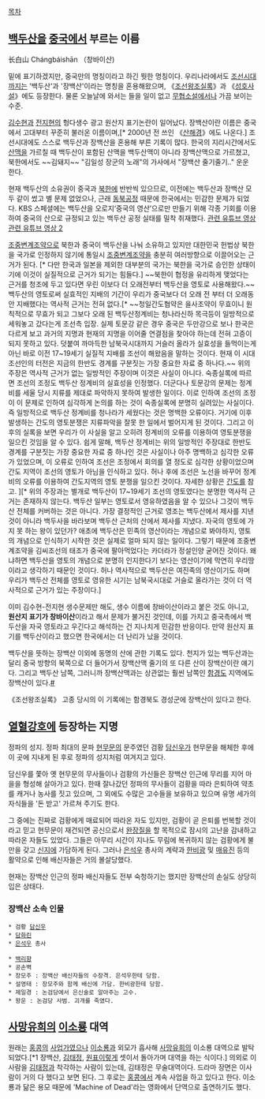 [[목차]]
== [[백두산]]을 [[중국]]에서 부르는 이름 ==
长白山 Chángbáishān  （창바이산)

밑에 표기하겠지만, 중국만의 명칭이라고 하긴 뭣한 명칭이다. 우리나라에서도 [[조선]]시대까지는 '백두산'과 '장백산'이라는 명칭을 혼용해왔으며, 《[[조선왕조실록]]》과 《[[성호사설]]》에도 등장한다. 물론 오늘날에 와서는 들을 일이 없고 [[무협소설]]에서나 가끔 보이는 수준.

[[김수현]]과 [[전지현]]의 헝다생수 광고 원산지 표기논란이 일어났다. 장백산이란 이름은 중국에서 고대부터 꾸준히 불러온 이름이며,[* 2000년 전 쓰인 《[[산해경]]》에도 나온다.] 조선시대에도 스스로 백두산과 장백산을 혼용해 부른 기록이 많다. 한국의 지리시간에서도 [[산맥]]을 가르칠 때 백두산이 포함된 산맥을 백두산맥이 아니라 장백산맥으로 가르쳤고, 북한에서도 ~~김돼지~~ "김일성 장군의 노래"의 가사에서 "장백산 줄기줄기.." 운운 한다.

현재 백두산의 소유권이 중국과 [[북한]]에 반반씩 있으므로, 이전에는 백두산과 장백산 모두 같이 썼고 별 문제 없었으나, 근래 [[동북공정]] 때문에 한국에서는 민감한 문제가 되었다. KBS 스페셜에는 백두산을 오로지‘중국의 영산’으로만 만들기 위해 각종 기회를 이용하여 중국의 산으로 규정되고 있는 백두산 공정 실태를 밀착 취재했다. [http://www.youtube.com/watch?v=oR-wEnIuJzc&list=PLH0cknw1Gi3ZfmF732uM6cY49Rci7McZK&index=9 관련 유튜브 영상] [http://www.youtube.com/watch?v=iQes-ZJcL4c&index=10&list=PLH0cknw1Gi3ZfmF732uM6cY49Rci7McZK 관련 유튜브 영상 2] 

[[조중변계조약]]으로 북한과 중국이 백두산을 나눠 소유하고 있지만 대한민국 헌법상 북한을 국가로 인정하지 않기에 통일시 [[조중변계조약]]을 충분히 여러방향으로 이끌어오는 근거가 된다. [* 다만 한국과 일본을 제외한 대부분의 국가는 북한을 국가로 승인한 상태이기에 이것이 실질적으로 근거가 되기는 힘들다.]
~~북한이 협정을 유리하게 맺었다는 근거를 청조에 두고 있다면 우린 이보다 더 오래전부터 백두산을 영토로 사용해왔다.~~백두산의 영토로써 실효적인 지배의 기간이 우리가 중국보다 더 오래 전 부터 더 오래동안 지배했다는 역사적 근거는 전혀 없다.[* ~~청일간도협약은 을사조약이 무효이니 원칙적으로 무효가 되고 그보다 오래 된 백두산정계비는 청나라신하 목극등이 일방적으로 세워놓고 갔다는게 조선측 입장.  실제 토문강 같은 경우 중국은 두만강으로 보나 한국은 다르게 보고 과거의 지명과 현재의 지명을 이어줄 연결점을 찾아야 하는데 전혀 고증이 되지 못하고 있다. 덧붙여 까마득한 남북국시대까지 거슬러 올라가 실효성을 들먹이는게 아닌 바로 이전 17~19세기 실질적 지배를 조선이 해왔음을 말하는 것이다. 현재 이 시대 조선인의 터전은 지금의 한반도 경계를 구분짓는 가장 중요한 자료 중 하나다.~~ 위의 주장은 역사적 근거가 없는 일방적인 주장이며 이것은 사실이 아니다. 숙종실록에 따르면 조선의 조정도 백두산 정계비의 실효성을 인정했다. 더군다나 토문강의 문제는 정계비를 세울 당시 지류를 제대로 파악하지 못하여 발생한 일이다. 이로 인하여 조선의 조정이 이 문제로 인하여 심각하게 논의를 하는 것이 숙종실록에 분명히 실려있는 사실이다. 즉 일방적으로 백두산 정계비를 청나라가 세웠다는 것은 명백한 오류이다. 거기에 이후 발생하는 간도의 영토분쟁은 지류파악을 잘못 한 일에서 벌어지게 된 것이다. 그리고 이후의 실록을 보면 우리가 이 사실을 알고 오히려 정계비의 오류를 이용하여 영토분쟁을 일으킨 것임을 알 수 있다. 쉽게 말해, 백두산 정계비는 위의 일방적인 주장대로 한반도 경계를 구분짓는 가장 중요한 자료 중 하나인 것은 사실이나 아주 명백하고 심각한 오류가 있었으며, 이 오류로 인하여 조선은 조정에서 회의를 열 정도로 심각한 상황이었으며 간도 지역이 조선의 영토가 아님을 인식하고 있다. 허나 후에 조선은 노선을 바꾸어 정계비의 오류를 이용하여 간도지역의 영토 분쟁을 일으킨 것이다. 자세한 상황은 [[간도]]를 참고. ][* 위의 주장과는 별개로 백두산이 17~19세기 조선의 영토였다는 분명한 역사적 근거는 존재하지 않는다. 백두산 일부는 영토로서 영유하였음을 알 수 있으나 그것이 백두산 전체를 커버하는 것은 아니다. 가장 결정적인 근거로 영조는 백두산에서 제사를 지낸것이 아니라 백두사을 바라보며 백두산 근처의 산에서 제사를 지냈다. 자국의 영토에 가지 못 하는 왕이 있던가? 애초에 백두산은 민족의 영산이라는 개념으로 봐야하지, 영토의 개념으로 인식하기 시작한 것은 실제로 얼마 되지 않는 일이다. 그렇기 때문에 조중변계조약을 김씨조선의 태조가 중국에 팔아먹었다는 카더라가 정설인양 굳어진 것이다. 왜냐하면 백두산을 영토의 개념으로 분명히 인지한다기 보다는 영산이기에 막연히 우리땅이라고 생각하기 때문인 것이다. 허나 역사적으로 백두산은 여진족의 영산이기도 하며 우리가 백두산 전체를 영토로 영유한 시기는 남북국시대로 거슬로 올라가는 것이 더 역사적으로 근거가 있는 주장이다.]




이미 김수현-전지현 생수문제만 해도, 생수 이름에 창바이산이라고 붙은 것도 아니고, '''원산지 표기가 창바이산'''이라고 해서 문제가 불거진 것인데, 이를 가지고 중국측에서 백두산을 자국 영토라고 우긴다고 해석하는 건 지나치게 민감한 반응이다. 만약 원산지 표기를 백두산이라고 했으면 한국에서는 더 난리가 났을 것이다.

백두산을 뜻하는 장백산 이외에 동명의 산에 관한 기록도 있다. 천지가 있는 백두산과는 달리 중국 방향의 북쪽으로 더 들어가서 장백산맥 줄기의 또 다른 산이 장백산이란 얘기다. 그리고 백두산 남쪽, 그러니까 장백산맥과는 상관없는 훨씬 남쪽인 [[함경도]] 지역에도 장백산이 있다.[http://sillok.history.go.kr/inspection/inspection.jsp?mState=2&mTree=0&clsName=&searchType=a&keyword=%EC%9E%A5%EB%B0%B1%EC%82%B0 #]

《조선왕조실록》 고종 당시의 이 기록에는 함경북도 경성군에 장백산이 있다고 한다. 


== [[열혈강호]]에 등장하는 지명 ==
정파의 성지. 정파 최대의 문파 [[현무문]]의 문주였던 검황 [[담신우]]가 현무문을 해체한 후에 이 곳에 지내게 된 후로 정파의 성지처럼 여겨지고 있다.

담신우를 쫓아 옛 현무문의 무사들이나 검황의 가신들은 장백산 인근에 무리를 지어 마을을 형성해 살아가고 있다. 한때 잘나갔던 정파의 무사들이 검황을 따라 은퇴하여 약초를 캐거나 농사를 짓고 있으며, 그 외에도 수많은 고수들을 보유하고 있으며 유명 세가의 자식들을 '돈 받고' 가르쳐 주기도 한다.

그 중에는 진짜로 검황에게 매료되어 따라온 자도 있지만, 검황이 곧 은퇴를 번복할 것이라고 믿고 현무문이 재건되면 공신으로서 [[완장질]]을 할 목적으로 잠시의 고난을 감내하고 따라온 자들도 있었다. 그들은 아무리 시간이 지나도 무림에 복귀하지 않는 검황에게 불만을 갖고 [[신지]]에 가담하게 된다. 그러나 [[은석우]] 총사의 계략과 [[한비광]] 및 [[매유진]] 등의 활약으로 인해 배신자들은 거의 몰살당했다.

현재는 장백산 인근의 정파 배신자들도 전부 숙청하기는 했지만 장백산의 손실도 상당히 입은 상태다.

=== 장백산 소속 인물 ===
 * 검황 [[담신우]]
 * [[담화린]]
 * [[은석우]] 총사

 * [[백리향]]
 * 공손벽
 * 장모주 : 장백산 배신자들의 수장격. 은석우한테 당함.
 * 설영태 : 장모주와 함께 배신에 가담. 한비광한테 당함.
 * 제일경 : 논검당에서 은신술로 알아주는 고수.
 * 왕운 : 논검당 사범. 괴개를 죽였다.

== [[사망유희]]의 [[이소룡]] 대역 ==
원래는 [[홍콩]]의 [[사업가]]였으나 [[이소룡]]과 외모가 흡사해 [[사망유희]]의 이소룡 대역으로 발탁되었다.[*1 장백산, [[김태정]], [[원표]]이렇게 셋이서 돌아가며 대역을 하는 식이다.] 의외로 이사람을 [[김태정]]과 착각하는 사람이 있는데, 김태정은 무술대역이다. 드라마 장면은 이사람이 거의 다 했다고 보면 된다. 그 후로는 [[홍콩]]에서 계속 사업을 하고 있다고 한다. 이소룡과 닮은 용모 때문에 'Machine of Dead'라는 영화에서 단역으로 출연하기도 했다.
